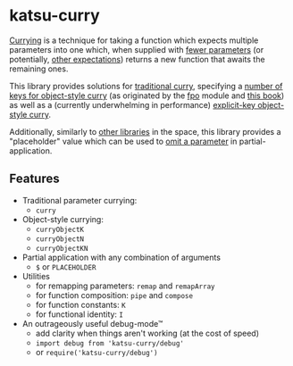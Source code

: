 # katsu-curry

[Currying](https://fr.umio.us/favoring-curry/) is a technique for taking a function which expects multiple parameters into one which, when supplied with [fewer parameters](https://brekk.github.io/katsu-curry/docs/API.html#curry) (or potentially, [other expectations](https://brekk.github.io/katsu-curry/docs/API.html#curryObjectN)) returns a new function that awaits the remaining ones.

This library provides solutions for [traditional curry](https://brekk.github.io/katsu-curry/docs/API.html#curry), specifying a [number of keys for object-style curry](https://brekk.github.io/katsu-curry/docs/API.html#curryObjectK) (as originated by the [fpo](https://npmjs.org/package/fpo) module and [this book](https://leanpub.com/fljs)) as well as a (currently underwhelming in performance) [explicit-key object-style curry](https://brekk.github.io/katsu-curry/docs/API.html#curryObjectK).

Additionally, similarly to [other libraries](https://brekk.github.io/katsu-curry/#benchmark) in the space, this library provides a "placeholder" value which can be used to [omit a parameter](https://brekk.github.io/katsu-curry/docs/API-in-debug-mode.html) in partial-application.

## Features

* Traditional parameter currying:
  - `curry`
* Object-style currying:
  - `curryObjectK`
  - `curryObjectN`
  - `curryObjectKN`
* Partial application with any combination of arguments
  - `$` or `PLACEHOLDER`
* Utilities
  - for remapping parameters: `remap` and `remapArray`
  - for function composition: `pipe` and `compose`
  - for function constants: `K`
  - for functional identity: `I`
* An outrageously useful debug-mode™
  - add clarity when things aren't working (at the cost of speed)
  - `import debug from 'katsu-curry/debug'`
  - or `require('katsu-curry/debug')`

